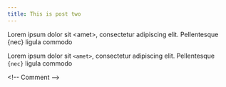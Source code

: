 ```yaml
---
title: This is post two
---
```


Lorem ipsum dolor sit \<amet>, consectetur adipiscing elit. Pellentesque \{nec} ligula commodo


Lorem ipsum dolor sit `<amet>`, consectetur adipiscing elit. Pellentesque `{nec}` ligula commodo


\<!-- Comment -->
